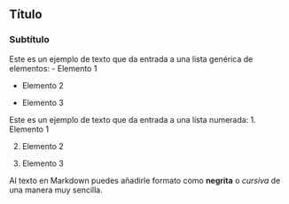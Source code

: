 ## Título
### Subtítulo
Este es un ejemplo de texto que da entrada a una lista genérica de elementos:
- Elemento 1

- Elemento 2

- Elemento 3

Este es un ejemplo de texto que da entrada a una lista numerada:
1. Elemento 1

2. Elemento 2

3. Elemento 3

Al texto en Markdown puedes añadirle formato como **negrita** o *cursiva* de una manera muy sencilla.
